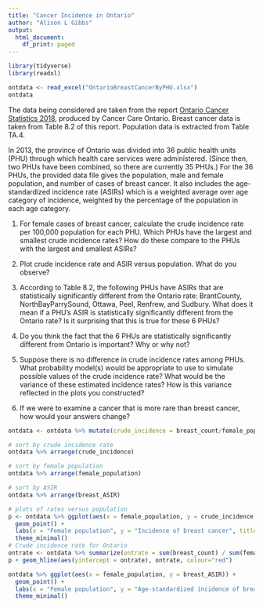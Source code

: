 ```yaml
---
title: "Cancer Incidence in Ontario"
author: "Alison L Gibbs"
output:
  html_document:
    df_print: paged
---
```


```r
library(tidyverse)
library(readxl)
```

```r
ontdata <- read_excel("OntarioBreastCancerByPHU.xlsx")
ontdata
```


The data being considered are taken from the report [Ontario Cancer Statistics 2018](https://www.cancercareontario.ca/sites/ccocancercare/files/assets/ANI_32628719_OCS2018_AODA_Mar2019_V02.pdf), produced by Cancer Care Ontario.
Breast cancer data is taken from Table 8.2 of this report.  Population data is extracted from Table TA.4.

In 2013, the province of Ontario was divided into 36 public health units (PHU) through which health care services were administered.  (Since then, two PHUs have been combined, so there are currently 35 PHUs.)  For the 36 PHUs, the provided data file gives the population, male and female population, and number of cases of breast cancer.  It also includes the age-standardized incidence rate (ASIRs) which is a weighted average over age category of incidence, weighted by the percentage of the population in each age category.


1. For female cases of breast cancer, calculate the crude incidence rate per 100,000 population for each PHU.  Which PHUs have the largest and smallest crude incidence rates?  How do these compare to the PHUs with the largest and smallest ASIRs?

1.  Plot crude incidence rate and ASIR versus population.  What do you observe?

1. According to Table 8.2, the following PHUs have ASIRs that are statistically significantly different from the Ontario rate: BrantCounty, NorthBayParrySound, Ottawa, Peel, Renfrew, and Sudbury.  What does it mean if a PHU's ASIR is statistically significantly different from the Ontario rate?  Is it surprising that this is true for these 6 PHUs?

1. Do you think the fact that the 6 PHUs are statistically significantly different from Ontario is important?  Why or why not?

1. Suppose there is no difference in crude incidence rates among PHUs.  What probability model(s) would be appropriate to use to simulate possible values of the crude incidence rate?  What would be the variance of these estimated incidence rates?  How is this variance reflected in the plots you constructed?

1. If we were to examine a cancer that is more rare than breast cancer, how would your answers change?

```r
ontdata <- ontdata %>% mutate(crude_incidence = breast_count/female_population*100000)

# sort by crude incidence rate
ontdata %>% arrange(crude_incidence)

# sort by female population
ontdata %>% arrange(female_population)

# sort by ASIR
ontdata %>% arrange(breast_ASIR)

# plots of rates versus population
p <- ontdata %>% ggplot(aes(x = female_population, y = crude_incidence)) +
  geom_point() +
  labs(x = "Female population", y = "Incidence of breast cancer", title = "Incidence of breast cancer for each Ontario Public Health Unit") +
  theme_minimal()
# Crude incidence rate for Ontario
ontrate <- ontdata %>% summarize(ontrate = sum(breast_count) / sum(female_population)) * 100000
p + geom_hline(aes(yintercept = ontrate), ontrate, colour="red")

ontdata %>% ggplot(aes(x = female_population, y = breast_ASIR)) +
  geom_point() +
  labs(x = "Female population", y = "Age-standardized incidence of breast cancer", title = "Age-standardized incidence of breast cancer for each Ontario Public Health Unit") +
  theme_minimal()
```

